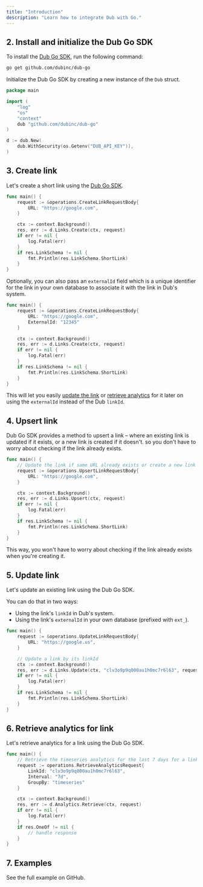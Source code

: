 ```yaml
---
title: "Introduction"
description: "Learn how to integrate Dub with Go."
---
```



<Prerequisites />

## 2. Install and initialize the Dub Go SDK

<Steps titleSize="h3">

<Step title="Install">

To install the [Dub Go SDK](https://dub.co/sdks/go), run the following command:

```bash bash
go get github.com/dubinc/dub-go
```

</Step>

<Step title="Initialize">

Initialize the Dub Go SDK by creating a new instance of the `Dub` struct.

```go
package main

import (
	"log"
	"os"
	"context"
	dub "github.com/dubinc/dub-go"
)

d := dub.New(
	dub.WithSecurity(os.Getenv("DUB_API_KEY")),
)
```

</Step>

</Steps>

## 3. Create link

Let's create a short link using the [Dub Go SDK](https://dub.co/sdks/go).

```go main.go
func main() {
	request := &operations.CreateLinkRequestBody{
		URL: "https://google.com",
	}

	ctx := context.Background()
	res, err := d.Links.Create(ctx, request)
	if err != nil {
		log.Fatal(err)
	}
	if res.LinkSchema != nil {
		fmt.Println(res.LinkSchema.ShortLink)
	}
}
```

<Accordion title="Full list of available attributes for the Link model">
  <LinkArguments />
</Accordion>

Optionally, you can also pass an `externalId` field which is a unique identifier for the link in your own database to associate it with the link in Dub's system.

```go main.go
func main() {
	request := &operations.CreateLinkRequestBody{
		URL: "https://google.com",
		ExternalId: "12345"
	}

	ctx := context.Background()
	res, err := d.Links.Create(ctx, request)
	if err != nil {
		log.Fatal(err)
	}
	if res.LinkSchema != nil {
		fmt.Println(res.LinkSchema.ShortLink)
	}
}
```

This will let you easily [update the link](#5-update-link) or [retrieve analytics](#6-retrieve-analytics-for-link) for it later on using the `externalId` instead of the Dub `linkId`.

## 4. Upsert link

Dub Go SDK provides a method to upsert a link – where an existing link is updated if it exists, or a new link is created if it doesn't. so you don't have to worry about checking if the link already exists.

```go main.go
func main() {
	// Update the link if same URL already exists or create a new link
	request := &operations.UpsertLinkRequestBody{
		URL: "https://google.com",
	}

	ctx := context.Background()
	res, err := d.Links.Upsert(ctx, request)
	if err != nil {
		log.Fatal(err)
	}
	if res.LinkSchema != nil {
		fmt.Println(res.LinkSchema.ShortLink)
	}
}
```

This way, you won't have to worry about checking if the link already exists when you're creating it.

## 5. Update link

Let's update an existing link using the Dub Go SDK.

You can do that in two ways:

- Using the link's `linkId` in Dub's system.
- Using the link's `externalId` in your own database (prefixed with `ext_`).

```go main.go
func main() {
	request := &operations.UpdateLinkRequestBody{
		URL: "https://google.us",
	}

	// Update a link by its linkId
	ctx := context.Background()
	res, err := d.Links.Update(ctx, "clv3o9p9q000au1h0mc7r6l63", request)
	if err != nil {
		log.Fatal(err)
	}
	if res.LinkSchema != nil {
		fmt.Println(res.LinkSchema.ShortLink)
	}
}
```

## 6. Retrieve analytics for link

Let's retrieve analytics for a link using the Dub Go SDK.

```go main.go
func main() {
	// Retrieve the timeseries analytics for the last 7 days for a link
	request := operations.RetrieveAnalyticsRequest{
		LinkId: "clv3o9p9q000au1h0mc7r6l63",
		Interval: "7d",
		GroupBy: "timeseries"
	}

	ctx := context.Background()
	res, err := d.Analytics.Retrieve(ctx, request)
	if err != nil {
		log.Fatal(err)
	}
	if res.OneOf != nil {
		// handle response
	}
}
```

## 7. Examples

<CardGroup cols={2}>
  <Card
    title="Go Example"
    icon="github"
    href="https://github.com/dubinc/examples/tree/main/go"
    color="#333333"
  >
    See the full example on GitHub.
  </Card>
</CardGroup>
